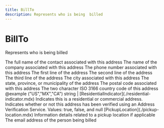 ```yaml
---
title: BillTo
description: Represents who is being  billed
---
```


BillTo
===============================================
Represents who is being  billed

<Reference>
  <Field name="name" type="string" nullable={true}>
    <Description>
      The full name of the contact associated with this address
    </Description>
  </Field>
  <Field name="company" type="string" nullable={true}>
    <Description>
      The name of the company associated with this address
    </Description>
  </Field>
  <Field name="phone" type="string" nullable={true}>
    <Description>
      The phone number associated with this address
    </Description>
  </Field>
  <Field name="address_line_1" type="string" nullable={true}>
    <Description>
      The first line of the address
    </Description>
  </Field>
  <Field name="address_line_2" type="string" nullable={true}>
    <Description>
      The second line of the address
    </Description>
  </Field>
  <Field name="address_line_3" type="string" nullable={true}>
    <Description>
      The third line of the address
    </Description>
  </Field>
  <Field name="city" type="string" nullable={true}>
    <Description>
      The city associated with this address
    </Description>
  </Field>
  <Field name="state_province" type="string" nullable={true}>
    <Description>
      The state, province, or municipality of the address
    </Description>
  </Field>
  <Field name="postal_code" type="string" nullable={true}>
    <Description>
      The postal code associated with this address
    </Description>
  </Field>
  <Field name="country_code" type="string" nullable={true}>
    <Description>
      The two character ISO 3166 country code of this address @example ("US","MX","CA")
    </Description>
  </Field>
  <Field name="residential_indicator" nullable={true}>
    <Type>
      string | [ResidentialIndicator](./residential-indicator.mdx)
    </Type>
    <Description>
      Indicates this is a residential or commercial address.
    </Description>
  </Field>
  <Field name="is_verified" type="boolean" nullable={true}>
    <Description>
      Indicates whether or not this address has been verified using an Address Verification Service. Values: true, false, and null
    </Description>
  </Field>
  <Field name="pickup_location" nullable={true}>
    <Type>
      [PickupLocation](./pickup-location.mdx)
    </Type>
    <Description>
      Information details related to a pickup location if applicable
    </Description>
  </Field>
  <Field name="email" type="string" nullable={true}>
    <Description>
      The email address of the person being billed
    </Description>
  </Field>
</Reference>